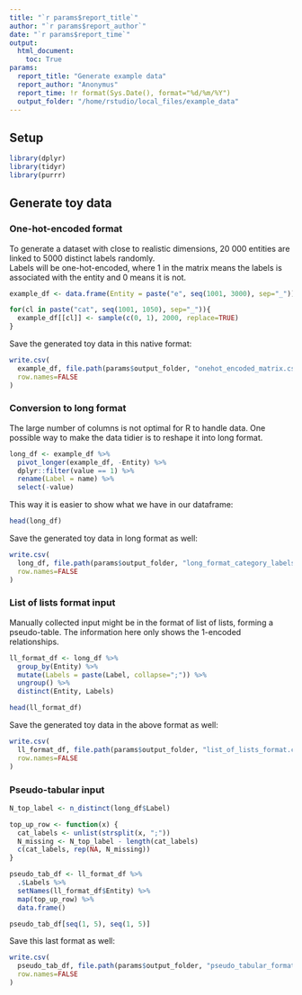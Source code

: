 ```yaml
---
title: "`r params$report_title`"
author: "`r params$report_author`"
date: "`r params$report_time`"
output:
  html_document:
    toc: True
params:
  report_title: "Generate example data"
  report_author: "Anonymus"
  report_time: !r format(Sys.Date(), format="%d/%m/%Y")
  output_folder: "/home/rstudio/local_files/example_data"
---
```


## Setup

```r
library(dplyr)
library(tidyr)
library(purrr)
```

## Generate toy data

### One-hot-encoded format

To generate a dataset with close to realistic dimensions, 20 000 entities are
linked to 5000 distinct labels randomly.  
Labels will be one-hot-encoded, where 1 in the matrix means the labels is associated
with the entity and 0 means it is not.

```r
example_df <- data.frame(Entity = paste("e", seq(1001, 3000), sep="_"))

for(cl in paste("cat", seq(1001, 1050), sep="_")){
  example_df[[cl]] <- sample(c(0, 1), 2000, replace=TRUE)
}
```

Save the generated toy data in this native format:

```r
write.csv(
  example_df, file.path(params$output_folder, "onehot_encoded_matrix.csv"),
  row.names=FALSE
)
```

### Conversion to long format

The large number of columns is not optimal for R to handle data. One possible way
to make the data tidier is to reshape it into long format.

```r
long_df <- example_df %>%
  pivot_longer(example_df, -Entity) %>%
  dplyr::filter(value == 1) %>%
  rename(Label = name) %>%
  select(-value)
```

This way it is easier to show what we have in our dataframe:

```r
head(long_df)
```

Save the generated toy data in long format as well:

```r
write.csv(
  long_df, file.path(params$output_folder, "long_format_category_labels.csv"),
  row.names=FALSE
)
```

### List of lists format input

Manually collected input might be in the format of list of lists, forming a
pseudo-table. The information here only shows the 1-encoded relationships.

```r
ll_format_df <- long_df %>%
  group_by(Entity) %>%
  mutate(Labels = paste(Label, collapse=";")) %>%
  ungroup() %>%
  distinct(Entity, Labels)
```

```r
head(ll_format_df)
```

Save the generated toy data in the above format as well:

```r
write.csv(
  ll_format_df, file.path(params$output_folder, "list_of_lists_format.csv"),
  row.names=FALSE
)
```

### Pseudo-tabular input

```r
N_top_label <- n_distinct(long_df$Label)

top_up_row <- function(x) {
  cat_labels <- unlist(strsplit(x, ";"))
  N_missing <- N_top_label - length(cat_labels)
  c(cat_labels, rep(NA, N_missing))
}

pseudo_tab_df <- ll_format_df %>%
  .$Labels %>%
  setNames(ll_format_df$Entity) %>%
  map(top_up_row) %>%
  data.frame()

pseudo_tab_df[seq(1, 5), seq(1, 5)]
```
Save this last format as well:

```r
write.csv(
  pseudo_tab_df, file.path(params$output_folder, "pseudo_tabular_format.csv"),
  row.names=FALSE
)
```
